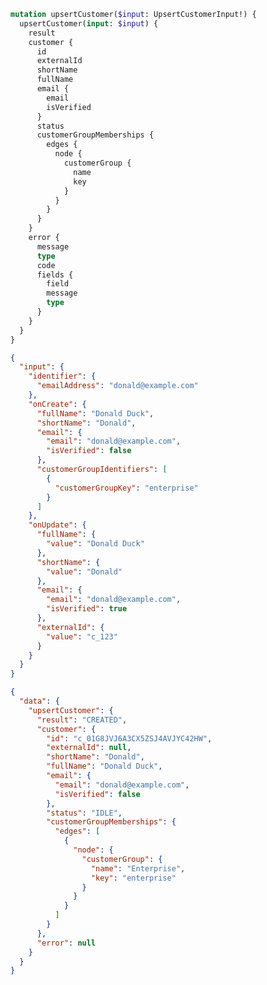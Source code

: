 ```graphql filename="Mutation"
mutation upsertCustomer($input: UpsertCustomerInput!) {
  upsertCustomer(input: $input) {
    result
    customer {
      id
      externalId
      shortName
      fullName
      email {
        email
        isVerified
      }
      status
      customerGroupMemberships {
        edges {
          node {
            customerGroup {
              name
              key
            }
          }
        }
      }
    }
    error {
      message
      type
      code
      fields {
        field
        message
        type
      }
    }
  }
}
```

```json filename="Variables"
{
  "input": {
    "identifier": {
      "emailAddress": "donald@example.com"
    },
    "onCreate": {
      "fullName": "Donald Duck",
      "shortName": "Donald",
      "email": {
        "email": "donald@example.com",
        "isVerified": false
      },
      "customerGroupIdentifiers": [
        {
          "customerGroupKey": "enterprise"
        }
      ]
    },
    "onUpdate": {
      "fullName": {
        "value": "Donald Duck"
      },
      "shortName": {
        "value": "Donald"
      },
      "email": {
        "email": "donald@example.com",
        "isVerified": true
      },
      "externalId": {
        "value": "c_123"
      }
    }
  }
}
```

```json filename="Response"
{
  "data": {
    "upsertCustomer": {
      "result": "CREATED",
      "customer": {
        "id": "c_01G8JVJ6A3CX5ZSJ4AVJYC42HW",
        "externalId": null,
        "shortName": "Donald",
        "fullName": "Donald Duck",
        "email": {
          "email": "donald@example.com",
          "isVerified": false
        },
        "status": "IDLE",
        "customerGroupMemberships": {
          "edges": [
            {
              "node": {
                "customerGroup": {
                  "name": "Enterprise",
                  "key": "enterprise"
                }
              }
            }
          ]
        }
      },
      "error": null
    }
  }
}
```
